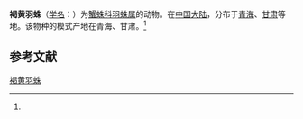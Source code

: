 {{Speciesbox
| name = 褐黄羽蛛
| status = 
| status_system = 
| image = 
| genus = Oxyptila
| species = lutulenta
| authority = (Schenkel, 1963)<ref name='id14557'>{{cite web| url =http://www.bioinfo.cn/db05/BjdwSpecies.php?action=view&id=14557| title =褐黄羽蛛| work =《中国动物物种编目数据库》| publisher =中国科学院微生物研究所| author =中国科学院动物研究所| accessdate =2009-04-28| deadurl =yes| archiveurl =https://web.archive.org/web/20131203122335/http://www.bioinfo.cn/db05/BjdwSpecies.php?action=view| archivedate =2013-12-03| df =}}</ref>
}}

'''褐黄羽蛛'''（[[学名|学名]]：{{lang|la|''Oxyptila lutulenta''}}）为[[蟹蛛科|蟹蛛科]][[羽蛛属|羽蛛属]]的动物。在[[中国大陆|中国大陆]]，分布于[[青海|青海]]、[[甘肃|甘肃]]等地。该物种的模式产地在青海、甘肃。<ref name='id14557'/>

== 参考文献 ==
{{reflist}}

{{Wikispecies|Oxyptila lutulenta}}

[[Category:羽蛛属|褐黄羽蛛]]


{{蜘蛛小作品}}